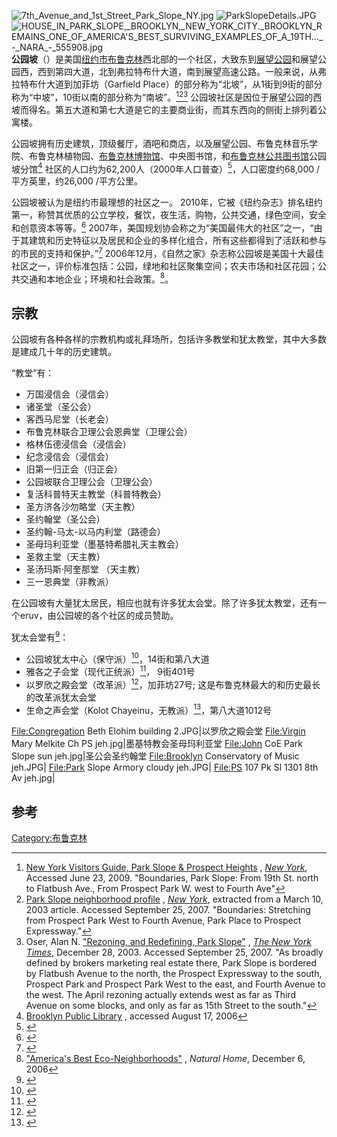 {{Infobox settlement
| name                    = 公园坡
| native_name             = Park Slope
| native_name_lang        = en
| settlement_type         = 
| image_skyline           = ParkSlope.JPG
| pushpin_map             = New York City
| latd  =  40.672404
| latNS  =N
| longd = 73.977063
| longEW = W
| coordinates_display     = inline,title
| coordinates_footnotes   =
| subdivision_type        = 国家
| subdivision_name        = {{flag|United States}}
| subdivision_type1       = 州
| subdivision_type2       = 市
| subdivision_type3       = 区
| subdivision_name1       = {{flag|New York}}
| subdivision_name2       = [[纽约市|纽约市]]
| subdivision_name3       = [[布鲁克林|布鲁克林]]
<!-- ALL fields with measurements have automatic unit conversion -->
<!-- square miles -->
| population_total        = 65047<ref name="census">{{cite web |url=http://factfinder.census.gov/servlet/SAFFFacts?_event=Search&geo_id=&_geoContext=&_street=&_county=11215&_cityTown=11215&_state=&_zip=11215&_lang=en&_sse=on&pctxt=fph&pgsl=010&show_2003_tab=&redirect=Y |title=Fact Sheet |publisher=US Census Bureau |pages=Zip Code Tabulation Area 112152 |accessdate=2009-08-26 |archive-url=https://archive.today/20200212045639/http://factfinder.census.gov/servlet/SAFFFacts?_event=Search&geo_id=&_geoContext=&_street=&_county=11215&_cityTown=11215&_state=&_zip=11215&_lang=en&_sse=on&pctxt=fph&pgsl=010&show_2003_tab=&redirect=Y |archive-date=2020-02-12 |dead-url=yes }}</ref>
| population_as_of        = 2000
}}
[[File:7th_Avenue_and_1st_Street_Park_Slope_NY.jpg|thumb]]
[[File:ParkSlopeDetails.JPG|thumb]]
[[File:HOUSE_IN_PARK_SLOPE,_BROOKLYN,_NEW_YORK_CITY._BROOKLYN_REMAINS_ONE_OF_AMERICA'S_BEST_SURVIVING_EXAMPLES_OF_A_19TH..._-_NARA_-_555908.jpg|thumb]]
'''公园坡'''（{{lang-en|Park Slope}}）是美国[[纽约市|纽约市]][[布鲁克林|布鲁克林]]西北部的一个社区，大致东到[[展望公园_(布鲁克林)|展望公园]]和展望公园西，西到第四大道，北到弗拉特布什大道，南到展望高速公路。一般来说，从弗拉特布什大道到加菲坊（Garfield Place）的部分称为“北坡”，从1街到9街的部分称为“中坡”，10街以南的部分称为“南坡”。<ref>[http://nymag.com/visitorsguide/neighborhoods/park-slope-prospect/ New York Visitors Guide, Park Slope & Prospect Heights] {{Wayback|url=http://nymag.com/visitorsguide/neighborhoods/park-slope-prospect/ |date=20181122151628 }}, ''[[New_York_(magazine)|New York]]'', Accessed June 23, 2009. "Boundaries, Park Slope: From 19th St. north to Flatbush Ave., From Prospect Park W. west to Fourth Ave"</ref><ref>[http://nymag.com/realestate/articles/neighborhoods/parkslope.htm Park Slope neighborhood profile] {{Wayback|url=http://nymag.com/realestate/articles/neighborhoods/parkslope.htm |date=20190301010853 }}, ''[[New_York_(magazine)|New York]]'', extracted from a March 10, 2003 article. Accessed September 25, 2007. "Boundaries: Stretching from Prospect Park West to Fourth Avenue, Park Place to Prospect Expressway."</ref><ref>Oser, Alan N. [http://query.nytimes.com/gst/fullpage.html?res=9C01E6DD1F3FF93BA15751C1A9659C8B63 "Rezoning, and Redefining, Park Slope"] {{Wayback|url=http://query.nytimes.com/gst/fullpage.html?res=9C01E6DD1F3FF93BA15751C1A9659C8B63 |date=20090204191852 }}, ''[[The_New_York_Times|The New York Times]]'', December 28, 2003. Accessed September 25, 2007. "As broadly defined by brokers marketing real estate there, Park Slope is bordered by Flatbush Avenue to the north, the Prospect Expressway to the south, Prospect Park and Prospect Park West to the east, and Fourth Avenue to the west. The April rezoning actually extends west as far as Third Avenue on some blocks, and only as far as 15th Street to the south."</ref> 公园坡社区是因位于展望公园的西坡而得名。第五大道和第七大道是它的主要商业街，而其东西向的侧街上排列着公寓楼。

公园坡拥有历史建筑，顶级餐厅，酒吧和商店，以及展望公园、布鲁克林音乐学院、布鲁克林植物园、[[布鲁克林博物馆|布鲁克林博物馆]]、中央图书馆，和[[布鲁克林公共图书馆|布鲁克林公共图书馆]]公园坡分馆<ref>[http://brooklynpubliclibrary.org/ Brooklyn Public Library] {{Wayback|url=http://brooklynpubliclibrary.org/ |date=20110713090245 }}, accessed August 17, 2006</ref> 社区的人口约为62,200人（2000年人口普查）<ref>{{cite news |last=Oser |first=Alan |title=Rezoning, and Redefining, Park Slope |publisher=''[[The_New_York_Times|The New York Times]]'' |date=2003-12-28 |url=http://query.nytimes.com/gst/fullpage.html?res=9C01E6DD1F3FF93BA15751C1A9659C8B63&sec=&spon=&pagewanted=all |accessdate=2007-06-02 |archive-date=2009-02-02 |archive-url=https://web.archive.org/web/20090202093222/http://query.nytimes.com/gst/fullpage.html?res=9C01E6DD1F3FF93BA15751C1A9659C8B63&sec=&spon=&pagewanted=all |dead-url=no }}</ref>，人口密度约68,000 /平方英里，约26,000 /平方公里。

公园坡被认为是纽约市最理想的社区之一。 2010年，它被《纽约杂志》排名纽约第一，称赞其优质的公立学校，餐饮，夜生活，购物，公共交通，绿色空间，安全和创意资本等等。<ref>{{cite web |url=http://nymag.com/realestate/neighborhoods/2010/65374/ |title=The Most Livable Neighborhoods in New York |date=2010-04-11 |accessdate=2010-08-22 |author=Nate Silver |publisher=New York |archive-date=2012-08-29 |archive-url=https://www.webcitation.org/6AHFef84k?url=http://nymag.com/realestate/neighborhoods/2010/65374/ |dead-url=no }}</ref> 2007年，美国规划协会称之为“美国最伟大的社区”之一，“由于其建筑和历史特征以及居民和企业的多样化组合，所有这些都得到了活跃和参与的市民的支持和保护。”<ref>{{cite web |url=http://www.planning.org/greatplaces/neighborhoods/2007/parkslope.htm |title=Park Slope Brooklyn, New York |publisher=American Planning Association |year=2007 |accessdate=2010-08-22 |archive-date=2012-08-29 |archive-url=https://www.webcitation.org/6AHFdkFbC?url=http://www.planning.org/greatplaces/neighborhoods/2007/parkslope.htm |dead-url=no }}</ref> 2006年12月，《自然之家》杂志称公园坡是美国十大最佳社区之一，评价标准包括：公园，绿地和社区聚集空间；农夫市场和社区花园；公共交通和本地企业；环境和社会政策。<ref>[http://www.naturalhomeandgarden.com/good-to-know/2007-01-01/ "America's Best Eco-Neighborhoods"] {{Wayback|url=http://www.naturalhomeandgarden.com/good-to-know/2007-01-01/ |date=20070602091745 }}, ''Natural Home'', December 6, 2006</ref>。

== 宗教 ==
公园坡有各种各样的宗教机构或礼拜场所，包括许多教堂和犹太教堂，其中大多数是建成几十年的历史建筑。

“教堂”有：
*万国浸信会（浸信会）
*诸圣堂（圣公会）
* 客西马尼堂（长老会）
* 布鲁克林联合卫理公会恩典堂（卫理公会）
* 格林伍德浸信会（浸信会）
* 纪念浸信会（浸信会）
* 旧第一归正会（归正会）
* 公园坡联合卫理公会（卫理公会）
* 复活科普特天主教堂（科普特教会）
* 圣方济各沙勿略堂（天主教）
* 圣约翰堂（圣公会）
* 圣约翰-马太-以马内利堂（路德会）
* 圣母玛利亚堂（墨基特希腊礼天主教会）
* 圣救主堂（天主教）
* 圣汤玛斯·阿奎那堂 （天主教）
* 三一恩典堂（非教派）

在公园坡有大量犹太居民，相应也就有许多犹太会堂。除了许多犹太教堂，还有一个eruv，由公园坡的各个社区的成员赞助。

犹太会堂有<ref>{{cite web|url=http://www.brooklynyid.com/chabad/shabbat/eruv.htm|title=BrooklynYid|publisher=brooklynyid.com|accessdate=2015-09-12|deadurl=yes|archiveurl=https://web.archive.org/web/20160304060957/http://www.brooklynyid.com/chabad/shabbat/eruv.htm|archivedate=2016-03-04}}</ref>：
* 公园坡犹太中心（保守派）<ref>{{Cite web |url=http://psjc.org/ |title=存档副本 |accessdate=2017-01-20 |archive-date=2020-12-10 |archive-url=https://web.archive.org/web/20201210163457/https://www.psjc.org/ |dead-url=no }}</ref>，14街和第八大道
* 雅各之子会堂（现代正统派）<ref>{{Cite web |url=http://www.cbjparkslope.org/ |title=存档副本 |accessdate=2017-01-20 |archive-date=2020-10-31 |archive-url=https://web.archive.org/web/20201031184349/http://www.cbjparkslope.org/ |dead-url=no }}</ref>， 9街401号
* 以罗欣之殿会堂（改革派）<ref>{{Cite web |url=http://congregationbethelohim.org/ |title=存档副本 |accessdate=2017-01-20 |archive-date=2002-03-28 |archive-url=https://web.archive.org/web/20020328054032/http://www.congregationbethelohim.org/ |dead-url=no }}</ref>，加菲坊27号; 这是布鲁克林最大的和历史最长的改革派犹太会堂
* 生命之声会堂（Kolot Chayeinu，无教派）<ref>{{Cite web |url=http://www.kolotchayeinu.org/ |title=存档副本 |accessdate=2017-01-20 |archive-date=2020-07-31 |archive-url=https://web.archive.org/web/20200731155553/https://kolotchayeinu.org/ |dead-url=no }}</ref>，第八大道1012号

<gallery>
File:Congregation Beth Elohim building 2.JPG|以罗欣之殿会堂
File:Virgin Mary Melkite Ch PS jeh.jpg|墨基特教会圣母玛利亚堂
File:John CoE Park Slope sun jeh.jpg|圣公会圣约翰堂
File:Brooklyn Conservatory of Music jeh.JPG|
File:Park Slope Armory cloudy jeh.JPG|
File:PS 107 Pk Sl 1301 8th Av jeh.jpg|
</gallery>

==参考==
{{reflist|colwidth=30em}}
[[Category:布鲁克林|Category:布鲁克林]]